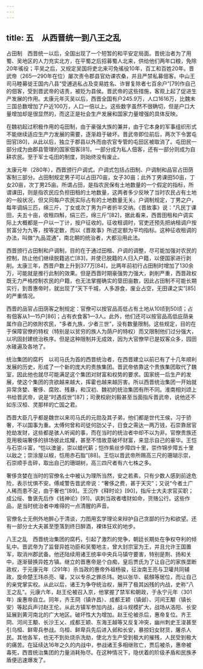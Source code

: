 ```yaml
---
---
---
```

title: 五　从西晋统一到八王之乱
---




占田制　西晋统一以后，全国出现了一个短暂的和平安定局面。晋统治者为了用蜀、吴地区的人力充实北方，在平蜀之后招募蜀人北来，供给他们两年口粮，免除20年徭役；平吴之后，又规定吴国将吏北来可免徭役10年，百工和百姓20年。晋武帝（265—290年在位）屡次责令郡县官劝课农桑，并且严禁私募佃客。中山王司马睦募徙王国内八县“受逋逃私占及变易姓名、诈冒复除者七百余户”[79]作自己的佃客，受到晋武帝的诘责，被贬为县侯。晋武帝的这些措施，客观上起了促进生产发展的作用。太康元年灭吴以后，西晋全国有户245.9万，人口1616万，比魏末三国总数增加了户近100万，人口一倍以上。这些数字虽然不很确切，但是户口大量增加却是很显然的，而这正是社会生产发展和国家力量增强的具体反映。

在魏初起过积极作用的屯田制，由于豪强大族的兼并，由于它本身的军事组织形式不能继续适应生产力发展的需要，逐渐趋于破坏。晋武帝即位前后，两次下令罢屯田官[80]，从此以后，独立于郡县以外而由农官专管的屯田区被取消了。屯田民一部分成为由郡县管理的国家佃客[81]，一部分成为私人佃客，还有一部分则成为自耕农民。至于军士屯田的制度，则始终没有废止。

太康元年（280年），西晋颁行户调式。户调式包括占田制、户调制和品官占田荫客制三部分。占田制规定男子可以占田70亩，女子30亩；此外丁男课田50亩，丁女20亩，次丁男25亩。所谓占田，是指农民保有土地数量的一个假定的指标，所谓课田，则是指农民应负担田租的土地数量，这两者多少反映了当时农民占有土地的一般状况，但又同每户农民实际占有的土地数量无关。户调制规定，丁男之户，每年调绢三匹，绵三斤，丁女或次丁男为户者折半交纳。《晋故事》说：“凡民丁课田，夫五十亩，收租四斛，绢三匹，绵三斤”[82]，据此看来，西晋田租和户调实际上大概都是一户以一丁计，按户征收的。征收租调时，官吏还预先把纳租调户按贫富分为九等，按等定数，而以《晋故事》所述定额为平均指标。这种征收租调的办法，叫做“九品混通”，南北朝的统治者，大都沿用此法。

西晋颁行占田制和户调制，目的在于通过田租、户调的调整，尽可能加强对农民的控制，防止他们继续脱籍逃亡[83]，并使已脱籍的人归入户籍，以便国家进行剥削。太康三年，西晋户数上升到377万[84]，比两年前初行占田制时增加了130余万，可能就是推行此制的效果。但是西晋时期豪强势力强大，剥削严重，西晋政权既无力严格控制农民的户籍，也无法掌握确实的垦田亩数，因此占田制不可能长期实行，到晋惠帝时，就出现了“天下千城，人多游食，废业占空，无田课之实”[85]的严重情况。

西晋的品官占田荫客之制规定：官僚可以按官品高低占有土地从10顷到50顷；占有佃客从1—15户[86]；占有衣食客1—3人。此外，他们还可以按官品高低庇荫亲属作自己的依附农民，“多者九族，少者三世”，没有数量限制。这些规定，目的在于保障官僚的特权（特别是以贫穷的族人为荫户的特权）而又限制他们过分强大，以巩固封建统治秩序。但是这种限制并无成效，因为大官僚早已是奴客众多，园田水碓遍及各地了。

统治集团的腐朽　以司马氏为首的西晋统治者，在西晋建立以前已有了十几年顺利发展的历史，形成了一个新的庞大的贵族集团。晋武帝依靠这个贵族集团取代了魏室，因此他也就尽可能满足这个集团对财富和权势的要求。国家统一后生产的发展，使这个集团的贪欲越来越大，挥霍也越来越厉害。所以西晋统治集团一开始就异常贪婪、奢侈、腐败、残暴，和汉初、魏初的统治集团有所不同。淮南相刘颂上书给晋武帝，说是“时遇叔世”[87]；司隶校尉刘毅甚至当面指斥晋武帝，说他还不如东汉桓、灵那样的亡国之君。

西晋大臣几乎都是魏世以来司马氏的元勋及其子弟，他们都是世代王侯，习于骄奢，不以国事为重。太傅何曾和司徒何劭父子，日食之需达一两万钱，石崇靠居官抢劫发财，这些都是骇人听闻的事，而在当时的统治者中却不以为非。官僚贵族还竞用极端奢侈的排场彼此炫耀，甚至不惜故意破坏财富，来显示自己的豪华。王恺与石崇斗富，“恺以澳釜，崇以蜡代薪；恺作紫丝步障四十里，崇作锦步障五十里以敌之；崇涂屋以椒，恺用赤石脂”[88]。王恺以晋武帝所赐高三尺的珊瑚示崇，石崇顺手击碎，取出自己的珊瑚树，高三四尺者有六七株之多。

奢侈贪婪在当时的官僚名士中被认为理所当然，安之若素，只有少数人感到前途危险，表示忧惧不安。傅咸警告晋武帝说：“奢侈之费，甚于天灾”；又说“今者土广人稀而患不足，由于奢也”[89]。王沉作《释时论》[90]，指斥士大夫求官买职；成公绥、鲁褒先后作《钱神论》[91]，讽刺当政者嗜财如命，货赂公行。这些作品，是当时统治者中难得的一点清醒的声音。

官僚名士无例外地醉心于清谈，力图用玄学理论来辩护自己贪鄙的行为和欲望。还有一部分士大夫甚至堕落到终日醉酒，裸体狂欢的地步。

八王之乱　西晋统治集团的腐朽，引起了激烈的党争，朝廷长期处在争权夺利的倾轧中。晋武帝为了监督异姓功臣和吴蜀地主，曾大封宗室为王，并且允许王国置军，取消州郡武备。他还陆续用诸王统率中央兵马镇守要害，特别是荆、扬和关中，逐渐替换异姓方镇。继立的晋惠帝是个白痴，皇后贾氏为了让自己的家族垄断政权，于元康元年（291年）杀当政的惠帝外祖杨骏，征汝南王亮与卫瓘共同辅政，旋命楚王玮杀亮、瓘，又以专杀之罪杀玮。她以张华、裴頠等居位，而让自己的亲党掌实权。从此以后，诸王为争夺统治权，展开了极其凶残的内战，史称“八王之乱”。元康六年，赵王伦被召入京，他掌握了禁军和朝政，于永宁元年（301年）废惠帝自立。同年，齐王冏（镇许昌）、成都王颖（镇邺）、河间王颙（镇长安）等起兵声讨赵王伦。从此方镇军参加内战，战斗规模扩大，战场从洛阳、长安延展到黄河南北的广大地区。破坏性大为增加。赵王伦被杀后，惠帝复位。齐王冏、河间王颙、长沙王乂、成都王颖、东海王越等又反复冲突，幽州刺史王浚甚至引乌桓、鲜卑兵参战。乌桓、鲜卑兵先后进入邺和长安，暴掠妇女财货，屠杀人民。其他各军，也无不到处烧杀洗劫，使北方生产受到极大的摧残，人民受到极大的痛苦。在延续达16年之久的内战中，参战诸王多相继败亡，贾后被杀，惠帝被毒死，西晋统治集团的力量消耗殆尽。在这种情况下，隐伏着的阶级矛盾和民族矛盾便迅速爆发了。